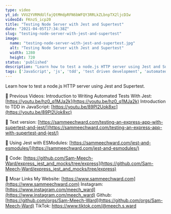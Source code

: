 ```yaml
---
type: video
yt_id: VVU2YVRMdUlfajQtMHdpRFN6bWFQY3RRLkZLbnpTX2ljcDIw
videoId: FKnzS_icp20
title: "Testing Node Server with Jest and Supertest"
date: "2021-04-05T17:34:38Z"
slug: "testing-node-server-with-jest-and-supertest"
image: 
  name: "testing-node-server-with-jest-and-supertest.jpg"
  alt: "Testing Node Server with Jest and Supertest"
  width: 1280
  height: 720
status: 'published'
description: "Learn how to test a node.js HTTP server using Jest and Supertest."
tags: ['JavaScript', 'js', 'tdd', 'test driven development', 'automated test']
---
```


Learn how to test a node.js HTTP server using Jest and Supertest.

🔗  Previous Videos:
Introduction to Writing Automated Tests With Jest: [https://youtu.be/hz0_q1MJa2k](https://youtu.be/hz0_q1MJa2k)
Introduction to TDD in JavaScript: [https://youtu.be/89Pl2Uok8xc](https://youtu.be/89Pl2Uok8xc)

🔗  Text version:
[https://sammeechward.com/testing-an-express-app-with-supertest-and-jest/](https://sammeechward.com/testing-an-express-app-with-supertest-and-jest/)

🔗  Using Jest with ESModules:
[https://sammeechward.com/jest-and-esmodules/](https://sammeechward.com/jest-and-esmodules/)

🔗 Code:
[https://github.com/Sam-Meech-Ward/express_jest_and_mocks/tree/express](https://github.com/Sam-Meech-Ward/express_jest_and_mocks/tree/express)

🔗 Moar Links
My Website: [https://www.sammeechward.com](https://www.sammeechward.com)
Instagram: [https://www.instagram.com/meech_ward](https://www.instagram.com/meech_ward)
Github: [https://github.com/orgs/Sam-Meech-Ward](https://github.com/orgs/Sam-Meech-Ward)
TikTok: https://www.tiktok.com/@meech.s.ward
